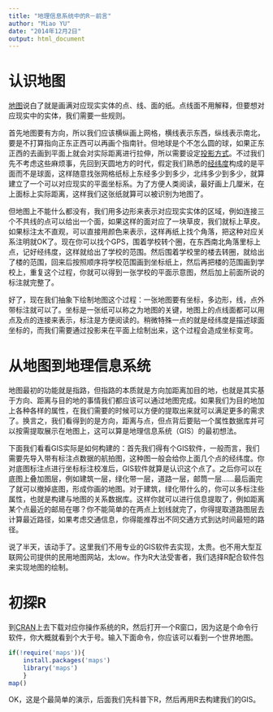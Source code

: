 ```yaml
---
title: "地理信息系统中的R－前言"
author: "Miao YU"
date: "2014年12月2日"
output: html_document
---
```

# 认识地图

[地图](http://zh.wikipedia.org/wiki/地图)说白了就是画满对应现实实体的点、线、面的纸。点线面不用解释，但要想对应现实中的实体，我们需要一些规则。

首先地图要有方向，所以我们应该横纵画上网格，横线表示东西，纵线表示南北，要是不打算指向正东正西可以再画个指南针。但地球是个不怎么圆的球，如果正东正西的去画到平面上就会对实际距离进行拉伸，所以需要设定[投影方式](http://zh.wikipedia.org/wiki/地图投影)。不过我们先不考虑这些麻烦事，先回到天圆地方的时代，假定我们熟悉的[经纬度](http://zh.wikipedia.org/wiki/经纬度)构成的是平面而不是球面，这样随意找张网格纸标上东经多少到多少，北纬多少到多少，就算建立了一个可以对应现实的平面坐标系。为了方便人类阅读，最好画上几厘米，在上面标上实际距离，这样我们这张纸就算可以被识别为地图了。

但地图上不能什么都没有，我们用多边形来表示对应现实实体的区域，例如连接三个不共线的点可以给出一个面，如果这样的面对应了一块草皮，我们就标上草皮。如果标注太不直观，可以直接用颜色来表示，这样再纸上找个角落，把这种对应关系注明就OK了。现在你可以找个GPS，围着学校转个圈，在东西南北角落里标上点，记好经纬度，这样就给出了学校的范围。然后围着学校里的楼去转圈，就给出了楼的范围，回来后按照顺序将学校范围画到坐标纸上，然后再把楼的范围画到学校上，重复这个过程，你就可以得到一张学校的平面示意图，然后加上前面所说的标注就完整了。

好了，现在我们抽象下绘制地图这个过程：一张地图要有坐标，多边形，线，点外带标注就可以了。坐标是一张纸可以称之为地图的关键，地图上的点线面都可以用点及点的连接来表示，标注是方便阅读的。稍微特殊一点的就是经纬度是描述球面坐标的，而我们需要通过投影来在平面上绘制出来，这个过程会造成坐标变弯。

# 从地图到地理信息系统

地图最初的功能就是指路，但指路的本质就是方向加距离加目的地，也就是其实基于方向、距离与目的地的事情我们都应该可以通过地图完成。如果我们为目的地加上各种各样的属性，在我们需要的时候可以方便的提取出来就可以满足更多的需求了。换言之，我们看得到的是方向，距离与点，但点背后要贴一个属性数据库并可以按需提取展示在地图上，这可以算是地理信息系统（GIS）的最初想法。

下面我们看看GIS实际是如何构建的：首先我们得有个GIS软件，一般而言，我们需要先导入带有标注点数据的航拍图，这种图一般会给你上面几个点的经纬度。你对底图标注点进行坐标标注校准后，GIS软件就算是认识这个点了。之后你可以在底图上叠加图层，例如建筑一层，绿化带一层，道路一层，邮筒一层……最后画完了就可以撤掉底图，形成你画的地图。对于建筑，绿化带什么的，你可以多标注些属性，也就是构建与地图的关系数据库。这样你就可以进行信息提取了，例如距离某个点最近的邮局在哪？你不能简单的在两点上划线就完了，你得提取道路图层去计算最近路径，如果考虑交通信息，你得能推荐出不同交通方式到达时间最短的路径。

说了半天，该动手了。这里我们不用专业的GIS软件去实现，太贵。也不用大型互联网公司提供的民用地图网站，太low。作为R大法受害者，我们选择R配合软件包来实现地图的绘制。

# 初探R

到[CRAN](http://cran.r-project.org)上去下载对应你操作系统的R，然后打开一个R窗口，因为这是个命令行软件，你大概就看到个大于号。输入下面命令，你应该可以看到一个世界地图。

```r
if(!require('maps')){
    install.packages('maps')
    library('maps')
    }
map()
```

OK，这是个最简单的演示，后面我们先科普下R，然后再用R去构建我们的GIS。